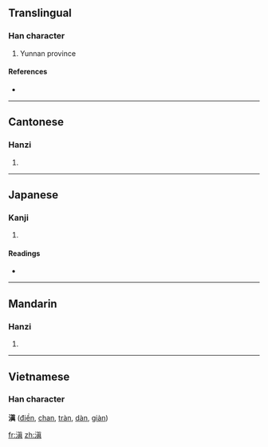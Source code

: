 ==Translingual==

===Han character===
{{Han char|rn=85|rad=水|as=10|sn=13|four=3418<sub>1</sub>|canj=水十月金 (EJBC)}}

# Yunnan province

====References====
* {{Han ref|kx=0642.050|dkj=18010|dj=1049.110|hdz=31694.060|uh=6EC7|ud=28359|bh=B7BF|bd=47039}}

----

==Cantonese==

===Hanzi===
{{yue-hanzi|jyut=|y=din1, tin4}}

# {{defn|Cantonese|sort=水10}}

----

==Japanese==

===Kanji===
{{ja-kanji|grade=|rs=水10}}

# {{defn|Japanese}}

====Readings====
* {{ja-readings|on=[[てん]] (ten), [[しん]] (shin)|kun=}}

----

==Mandarin==

===Hanzi===
{{cmn-hanzi|pin=[[diān]] ([[dian1]]), [[tián]] ([[tian2]]), [[zhēn]] ([[zhen1]])|wg=tien<sup>1</sup>, t'ien<sup>2</sup>, chen<sup>1</sup>}}

# {{defn|Mandarin|sort=水10}}

----

==Vietnamese==
===Han character===
'''滇''' ([[điền]], [[chan]], [[tràn]], [[dàn]], [[giàn]])

[[fr:滇]]
[[zh:滇]]